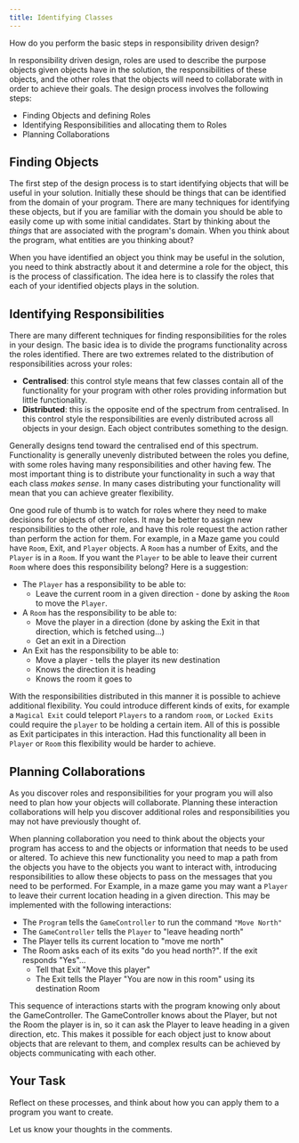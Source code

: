 ```yaml
---
title: Identifying Classes
---
```


How do you perform the basic steps in responsibility driven design?

In responsibility driven design, roles are used to describe the purpose objects given objects have in the solution, the responsibilities of these objects, and the other roles that the objects will need to collaborate with in order to achieve their goals. The design process involves the following steps:

- Finding Objects and defining Roles
- Identifying Responsibilities and allocating them to Roles
- Planning Collaborations

## Finding Objects

The first step of the design process is to start identifying objects that will be useful in your solution. Initially these should be things that can be identified from the domain of your program. There are many techniques for identifying these objects, but if you are familiar with the domain you should be able to easily come up with some initial candidates. Start by thinking about the _things_ that are associated with the program's domain. When you think about the program, what entities are you thinking about? 

When you have identified an object you think may be useful in the solution, you need to think abstractly about it and determine a role for the object, this is the process of classification. The idea here is to classify the roles that each of your identified objects plays in the solution.

## Identifying Responsibilities

There are many different techniques for finding responsibilities for the roles in your design. The basic idea is to divide the programs functionality across the roles identified. There are two extremes related to the distribution of responsibilities across your roles:

- **Centralised**: this control style means that few classes contain all of the functionality for your program with other roles providing information but little functionality.
- **Distributed**: this is the opposite end of the spectrum from centralised. In this control style the responsibilities are evenly distributed across all objects in your design. Each object contributes something to the design.

Generally designs tend toward the centralised end of this spectrum. Functionality is generally unevenly distributed between the roles you define, with some roles having many responsibilities and other having few. The most important thing is to distribute your functionality in such a way that each class _makes sense_. In many cases distributing your functionality will mean that you can achieve greater flexibility.

One good rule of thumb is to watch for roles where they need to make decisions for objects of other roles. It may be better to assign new responsibilities to the other role, and have this role request the action rather than perform the action for them. For example, in a Maze game you could have `Room`, Exit, and `Player` objects. A `Room` has a number of Exits, and the `Player` is in a `Room`. If you want the `Player` to be able to leave their current `Room` where does this responsibility belong? Here is a suggestion:

- The `Player` has a responsibility to be able to:
    - Leave the current room in a given direction - done by asking the `Room` to move the `Player`.
- A `Room` has the responsibility to be able to:
    - Move the player in a direction (done by asking the Exit in that direction, which is fetched using...)
    - Get an exit in a Direction
- An Exit has the responsibility to be able to:
    - Move a player - tells the player its new destination
    - Knows the direction it is heading
    - Knows the room it goes to

With the responsibilities distributed in this manner it is possible to achieve additional flexibility. You could introduce different kinds of exits, for example a `Magical Exit` could teleport `Players` to a random `room`, or `Locked Exits` could require the `player` to be holding a certain item. All of this is possible as Exit participates in this interaction. Had this functionality all been in `Player` or `Room` this flexibility would be harder to achieve.

## Planning Collaborations

As you discover roles and responsibilities for your program you will also need to plan how your objects will collaborate. Planning these interaction collaborations will help you discover additional roles and responsibilities you may not have previously thought of.

When planning collaboration you need to think about the objects your program has access to and the objects or information that needs to be used or altered. To achieve this new functionality you need to map a path from the objects you have to the objects you want to interact with, introducing responsibilities to allow these objects to pass on the messages that you need to be performed. For Example, in a maze game you may want a `Player` to leave their current location heading in a given direction. This may be implemented with the following interactions:

- The `Program` tells the `GameController` to run the command `"Move North"`
- The `GameController` tells the `Player` to "leave heading north"
- The Player tells its current location to "move me north"
- The Room asks each of its exits "do you head north?". If the exit responds "Yes"...
    - Tell that Exit "Move this player"
    - The Exit tells the Player "You are now in this room" using its destination Room

This sequence of interactions starts with the program knowing only about the GameController. The GameController knows about the Player, but not the Room the player is in, so it can ask the Player to leave heading in a given direction, etc. This makes it possible for each object just to know about objects that are relevant to them, and complex results can be achieved by objects communicating with each other.

## Your Task

Reflect on these processes, and think about how you can apply them to a program you want to create.

Let us know your thoughts in the comments.